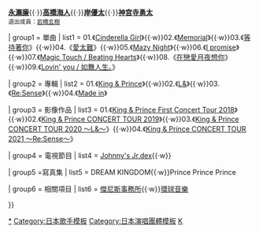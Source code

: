 {{Navbox Musical artist
| name       = King & Prince
| state      = collapsed
| title      = [[King & Prince]]
| background = group_or_band

| above = '''現任成員'''：'''{{Colorlabel|#CE0000}}[[平野紫耀]]'''{{·}}'''{{Colorlabel|#272727}}[[永瀨廉]]'''{{·}}'''{{Colorlabel|#FFD306}}[[高橋海人]]'''{{·}}'''{{Colorlabel|#BA55D3}}[[岸優太]]'''{{·}}'''{{Colorlabel|#40E0D0}}[[神宫寺勇太]]'''<br /><small>退出成員：[[岩橋玄樹]]</small>

| group1 = 單曲
| list1  = {{Nowrap begin}}01.《[[Cinderella Girl]]》{{·w}}02.《[[Memorial]]》{{·w}}03.《[[等待著你]]》{{·w}}04.《[[愛太難]]》{{·w}}05.《[[Mazy Night]]》{{·w}}06.《[[I promise]]》{{·w}}07.《[[Magic Touch / Beating Hearts]]》{{·w}}08.《[[在戀愛月夜想你]]》{{·w}}09.《[[Lovin' you / 如舞人生。]]》{{Nowrap end}}

| group2 = 專輯
| list2  = {{Nowrap begin}}01.《[[King & Prince (專輯)|King & Prince]]》{{·w}}02.《[[L&]]》{{·w}}03.《[[Re:Sense]]》{{·w}}04.《[[Made in]]》{{Nowrap end}}

| group3 = 影像作品
| list3  = {{Nowrap begin}}01.《[[King & Prince First Concert Tour 2018]]》{{·w}}02.《[[King & Prince CONCERT TOUR 2019]]》{{·w}}03.《[[King & Prince CONCERT TOUR 2020 〜L&〜]]》{{·w}}04.《[[King & Prince CONCERT TOUR 2021 〜Re:Sense〜]]》{{Nowrap end}}

| group4 = 電視節目
| list4  = {{Nowrap begin}}[[Johnny's Jr.dex]]{{·w}}{{Link-ja|King & Princeる。}}{{Nowrap end}}

| group5 =寫真集
| list5  = {{Nowrap begin}}DREAM KINGDOM{{·w}}Prince Prince Prince{{Nowrap end}}

| group6 = 相關項目
| list6  = {{Nowrap begin}}[[傑尼斯事務所]]{{·w}}[[環球音樂 (日本)|環球音樂]]{{Nowrap end}}

}}<noinclude>
[[Category:King & Prince|*]]
[[Category:日本歌手模板]]
[[Category:日本演唱團體模板]]
[[Category:傑尼斯事務所相關模板|K]]
</noinclude>